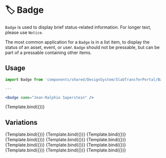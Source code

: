 
<Meta title="Badge" component={Badge} />


# 🏷️ Badge

`Badge` is used to display brief status-related information. For longer text, please use `Notice`.

The most common application for a `Badge` is in a list item, to display the status of an asset, event, or user. `Badge` should not be pressable, but can be part of a pressable containing other items.

## Usage

```jsx
import Badge from 'components/shared/DesignSystem/SlabTransferPortal/Badge';

---

<Badge name="Jean-Ralphio Saperstein" />
```

<Canvas>
  <Story
    name="default"
    args={{
      children: "Badge",
      iconName: "account-check"
    }}
  >
    {Template.bind({})}
  </Story>
</Canvas>

<ArgsTable story="default" />

## Variations

<Canvas>
  <Story
    name="regular"
    args={{
      children: "Invited",
      iconName: "account-check",
      color: "success",
    }}
  >
    {Template.bind({})}
  </Story>
  <Story
    name="new"
    args={{
      children: "New",
      color: "caution"
    }}
  >
    {Template.bind({})}
  </Story>
  <Story
    name="upgrade"
    args={{
      children: "Pro",
      iconName: "lightning-bolt-circle",
      color: "upgrade",
    }}
  >
    {Template.bind({})}
  </Story>
  <Story
    name="connected"
    args={{
      children: "Connected",
      iconName: "link-variant",
    }}
  >
    {Template.bind({})}
  </Story>
  <Story
    name="pending"
    args={{
      children: "Signature Pending",
      iconName: "file-sign",
      color: "caution",
    }}
  >
    {Template.bind({})}
  </Story>
  <Story
    name="deactivated"
    args={{
      children: "Deactivated",
      iconName: "account-off",
      color: "destroy",
    }}
  >
    {Template.bind({})}
  </Story>
</Canvas>

<Canvas>
  <Story
    name="regular-small"
    args={{
      children: "Invited",
      iconName: "account-check",
      color: "success",
      size: "small",
    }}
  >
    {Template.bind({})}
  </Story>
  <Story
    name="new-small"
    args={{
      children: "New",
      color: "caution",
      size: "small",
    }}
  >
    {Template.bind({})}
  </Story>
  <Story
    name="upgrade-small"
    args={{
      children: "Pro",
      iconName: "lightning-bolt-circle",
      color: "upgrade",
      size: "small",
    }}
  >
    {Template.bind({})}
  </Story>
  <Story
    name="connected-small"
    args={{
      children: "Connected",
      iconName: "link-variant",
      size: "small",
    }}
  >
    {Template.bind({})}
  </Story>
  <Story
    name="pending-small"
    args={{
      children: "Signature Pending",
      iconName: "file-sign",
      color: "caution",
      size: "small",
    }}
  >
    {Template.bind({})}
  </Story>
  <Story
    name="deactivated-small"
    args={{
      children: "Deactivated",
      iconName: "account-off",
      color: "destroy",
      size: "small",
    }}
  >
    {Template.bind({})}
  </Story>
</Canvas>